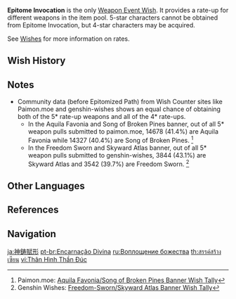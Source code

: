 {{Wish Series Infobox
|type = Weapon Event Wishes
}}
'''Epitome Invocation''' is the only [[Weapon Event Wish]]. It provides a rate-up for different weapons in the item pool. 5-star characters cannot be obtained from Epitome Invocation, but 4-star characters may be acquired.

See [[Wishes]] for more information on rates.

==Wish History==
{{Wish History Table}}

==Notes==
*Community data (before Epitomized Path) from Wish Counter sites like Paimon.moe and genshin-wishes shows an equal chance of obtaining both of the 5* rate-up weapons and all of the 4* rate-ups.
**In the Aquila Favonia and Song of Broken Pines banner, out of all 5* weapon pulls submitted to paimon.moe, 14678 (41.4%) are Aquila Favonia while 14327 (40.4%) are Song of Broken Pines. <ref>Paimon.moe: [https://paimon.moe/wish/tally?id=400012 Aquila Favonia/Song of Broken Pines Banner Wish Tally]</ref>
**In the Freedom Sworn and Skyward Atlas banner, out of all 5* weapon pulls submitted to genshin-wishes, 3844 (43.1%) are Skyward Atlas and 3542 (39.7%) are Freedom Sworn. <ref>Genshin Wishes: [https://genshin-wishes.com/global-stats/weapon-event?event=31 Freedom-Sworn/Skyward Atlas Banner Wish Tally]</ref>

==Other Languages==
{{Other Languages
|en      = Epitome Invocation
|zhs     = 神铸赋形
|zhs_rm  = Shénzhù Fùxíng
|zht     = 神鑄賦形
|zht_rm  = Shénzhù Fùxíng
|zh_tl   = God-{{w|Casting (metalworking)|Cast}} Form
|ja      = 神鋳賦形
|ja_rm   = Shinchuu Fukei{{Assumed}}
|ja_tl   = God-Cast Form
|ko      = {{tt|신|神}}의 {{tt|주조|鑄造}}
|ko_rm   = Sin-ui Jujo
|ko_tl   = God's Cast
|es      = Encarnación divina
|es_tl   = Divine Incarnation
|fr      = Incarnation divine
|fr_tl   = Divine Incarnation
|ru      = Воплощение божества
|ru_tl   = Incarnation of a Deity
|th      = สรรค์สร้างเซียน
|th_rm   = San sarang sian
|th_tl   = Creation of a Sage
|vi      = {{tt|Thân Hình|身形}} {{tt|Thần|神}} Đúc
|vi_tl   = God-Cast Figure
|de      = Göttliches Werk
|de_tl   = Divine Work
|id      = Epitome Invocation
|pt      = Encarnação Divina
|pt_tl   = Divine Incarnation
}}

==References==
{{Reflist}}

==Navigation==
{{Wish Navbox}}

[[ja:神鋳賦形]]
[[pt-br:Encarnação Divina]]
[[ru:Воплощение божества]]
[[th:สรรค์สร้างเซียน]]
[[vi:Thân Hình Thần Đúc]]